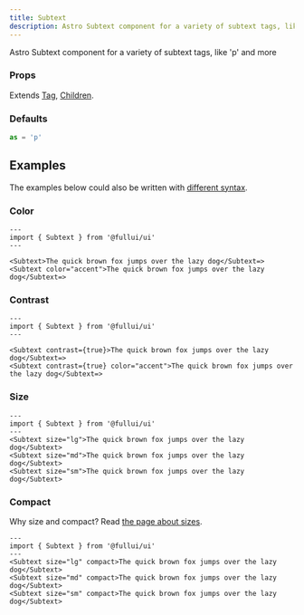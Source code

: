 ```yaml
---
title: Subtext
description: Astro Subtext component for a variety of subtext tags, like 'p' and more
---
```


Astro Subtext component for a variety of subtext tags, like 'p' and more

### Props
Extends [Tag](/utility/tag), [Children](/utility/children).

### Defaults
```ts
as = 'p' 
```

## Examples
The examples below could also be written with [different syntax](/overview/syntax).

### Color
```astro live
---
import { Subtext } from '@fullui/ui'
---

<Subtext>The quick brown fox jumps over the lazy dog</Subtext=>   
<Subtext color="accent">The quick brown fox jumps over the lazy dog</Subtext=>  
```

### Contrast
```astro live
---
import { Subtext } from '@fullui/ui'
---

<Subtext contrast={true}>The quick brown fox jumps over the lazy dog</Subtext=>   
<Subtext contrast={true} color="accent">The quick brown fox jumps over the lazy dog</Subtext=>  
```

### Size
```astro live
---
import { Subtext } from '@fullui/ui'
--- 
<Subtext size="lg">The quick brown fox jumps over the lazy dog</Subtext>   
<Subtext size="md">The quick brown fox jumps over the lazy dog</Subtext>  
<Subtext size="sm">The quick brown fox jumps over the lazy dog</Subtext>   
```

### Compact
Why size and compact? Read [the page about sizes](/theme/size).
```astro live
---
import { Subtext } from '@fullui/ui'
--- 
<Subtext size="lg" compact>The quick brown fox jumps over the lazy dog</Subtext>   
<Subtext size="md" compact>The quick brown fox jumps over the lazy dog</Subtext>  
<Subtext size="sm" compact>The quick brown fox jumps over the lazy dog</Subtext>   
```
